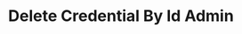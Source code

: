 ---
title: "Delete Credential By Id Admin"
openapi: "DELETE /manage/admin/credential/{credential_id}"
---